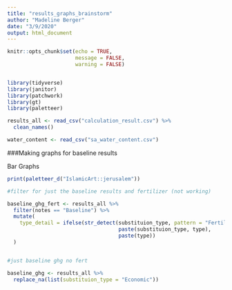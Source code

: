 ```yaml
---
title: "results_graphs_brainstorm"
author: "Madeline Berger"
date: "3/9/2020"
output: html_document
---
```


```r
knitr::opts_chunk$set(echo = TRUE,
                      message = FALSE,
                      warning = FALSE)


library(tidyverse)
library(janitor)
library(patchwork)
library(gt)
library(paletteer)

results_all <- read_csv("calculation_result.csv") %>% 
  clean_names()

water_content <- read_csv("sa_water_content.csv")
```

###Making graphs for baseline results

Bar Graphs
```r

print(paletteer_d("IslamicArt::jerusalem"))

#filter for just the baseline results and fertilizer (not working)

baseline_ghg_fert <- results_all %>% 
  filter(notes == "Baseline") %>% 
  mutate(
    type_detail = ifelse(str_detect(substituion_type, pattern = "Fertilizer"),
                                    paste(substituion_type, type),
                                    paste(type))
  )


#just baseline ghg no fert 

baseline_ghg <- results_all %>%
  replace_na(list(substituion_type = "Economic"))

```
